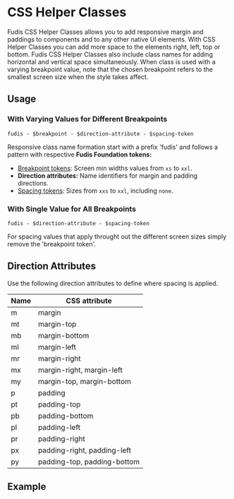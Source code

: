 
<Meta title="Foundations/Spacing/CSS Helper Classes" />

# CSS Helper Classes

Fudis CSS Helper Classes allows you to add responsive margin and paddings to components and to any other native UI elements. With CSS Helper Classes you can add more space to the elements right, left, top or bottom. Fudis CSS Helper Classes also include class names for adding horizontal and vertical space simultaneously.
When class is used with a varying breakpoint value, note that the chosen breakpoint refers to the smallest screen size when the style takes affect.

## Usage

### With Varying Values for Different Breakpoints

```
fudis - $breakpoint - $direction-attribute - $spacing-token
```

Responsive class name formation start with a prefix 'fudis' and follows a pattern with respective **Fudis Foundation tokens:**<br/>

- [Breakpoint tokens](/docs/foundations-breakpoints--documentation): Screen min widths values from `xs` to `xxl`.
- **Direction attributes:** Name identifiers for margin and padding directions.
- [Spacing tokens](/docs/foundations-spacing--documentation): Sizes from `xxs` to `xxl`, including `none`.

### With Single Value for All Breakpoints

```
fudis - $direction-attribute - $spacing-token
```

For spacing values that apply throught out the different screen sizes simply remove the 'breakpoint token'.

## Direction Attributes

Use the following direction attributes to define where spacing is applied.

<table>
  <thead>
    <tr>
      <th>Name</th>
      <th>CSS attribute</th>
    </tr>
  </thead>
  <tbody>
    <tr>
      <td>m</td>
      <td>margin</td>
    </tr>
    <tr>
      <td>mt</td>
      <td>margin-top</td>
    </tr>
    <tr>
      <td>mb</td>
      <td>margin-bottom</td>
    </tr>
    <tr>
      <td>ml</td>
      <td>margin-left</td>
    </tr>
    <tr>
      <td>mr</td>
      <td>margin-right</td>
    </tr>
    <tr>
      <td>mx</td>
      <td>margin-right, margin-left</td>
    </tr>
    <tr>
      <td>my</td>
      <td>margin-top, margin-bottom</td>
    </tr>
    <tr>
      <td>p</td>
      <td>padding</td>
    </tr>
    <tr>
      <td>pt</td>
      <td>padding-top</td>
    </tr>
    <tr>
      <td>pb</td>
      <td>padding-bottom</td>
    </tr>
    <tr>
      <td>pl</td>
      <td>padding-left</td>
    </tr>
    <tr>
      <td>pr</td>
      <td>padding-right</td>
    </tr>
    <tr>
      <td>px</td>
      <td>padding-right, padding-left</td>
    </tr>
    <tr>
      <td>py</td>
      <td>padding-top, padding-bottom</td>
    </tr>
  </tbody>
</table>

## Example

<Canvas of={SpacingStories.Example}></Canvas>
